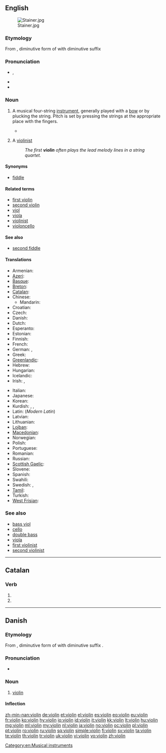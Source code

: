 {{also|violín}}
==English==
{{wikipedia}}
[[Image:Stainer.jpg|thumb]]

===Etymology===
From {{etyl|it}} {{term|violino|lang=it}}, diminutive form of {{term|viola|lang=it}} with diminutive suffix {{term|-ino|lang=it}}

===Pronunciation===
* {{IPA|/ˌvaɪəˈlɪn/}}, {{X-SAMPA|/vaI@lIn/}}
* {{audio|en-us-violin.ogg|Audio (US)}}
* {{rhymes|ɪn}}

===Noun===
{{en-noun}}

# {{musical instruments}} A musical four-string [[instrument]], generally played with a [[bow]] or by plucking the string.  Pitch is set by pressing the strings at the appropriate place with the fingers.
#* {{RQ:Wodehouse Offing|XX|She was looking more like Sherlock Holmes than ever. Slap a dressing-gown on her and give her a '''violin''', and she could have walked straight into Baker Street and no questions asked.}}
# {{music}} A [[violinist]]
#: ''The first '''violin''' often plays the lead melody lines in a string quartet.''

====Synonyms====
* [[fiddle]]

====Related terms====
* [[first violin]]
* [[second violin]]
* [[viol]]
* [[viola]]
* [[violinist]]
* [[violoncello]]

====See also====
* [[second fiddle]]

====Translations====
{{trans-top|string instrument}}
* Armenian: {{t-|hy|ջութակ|tr=ǰut'ak}}
* [[Azeri]]: {{t+|az|skripka|xs=Azeri}}
* [[Basque]]: {{t|eu|biolin}}
* [[Breton]]: {{t|br|violoñs|m}}
* [[Catalan]]: {{t+|ca|violí|m}}
* Chinese:
** Mandarin: {{t-|cmn|小提琴|tr=xiǎotíqín|sc=Hani}}
* Croatian: {{t+|hr|violina|f}}
* Czech: {{t+|cs|housle|f|p}}
* Danish: {{t-|da|violin|c}}
* Dutch: {{t+|nl|viool}}
* Esperanto: {{t-|eo|violono|xs=Esperanto}}
* Estonian: {{t+|et|viiul}}
* Finnish: {{t+|fi|viulu}}
* French: {{t+|fr|violon|m}}
* German: {{t+|de|Geige|f}}, {{t+|de|Violine|f}}
* Greek: {{t+|el|βιολί|n|tr=biolí}}
* [[Greenlandic]]: {{t-|kl|agiaq|xs=Greenlandic}}
* Hebrew: {{t+|he|כינור|m|tr=Kinor}}
* Hungarian: {{t+|hu|hegedű}}
* Icelandic: {{t+|is|fiðla|f}}
* Irish: {{t-|ga|veidhlín|m|xs=Irish}}, {{t|ga|veidheal|f}}
{{trans-mid}}
* Italian: {{t+|it|violino|m}}
* Japanese: {{t+|ja|バイオリン|tr=baiorin}}
* Korean: {{t+|ko|바이올린|tr=baiollin|sc=Hang}}
* Kurdish: {{t+|ku|keman|f}}, {{t|ku|kemançe|f}}, {{t+|ku|viyolîn|f}}
* Latin: (''Modern Latin'') {{t|la|violinum}}
* Latvian: {{t|lv|vijole}}
* Lithuanian: {{t+|lt|smuikas|xs=Lithuanian}}
* [[Lojban]]: {{t|jbo|jgitrviolino}}
* [[Macedonian]]: {{t-|mk|виолина|f|tr=violína}}
* Norwegian: {{t+|no|fiolin|m}}
* Polish: {{t+|pl|skrzypce|p}}
* Portuguese: {{t|pt|violino}}
* Romanian: {{t+|ro|vioară|f}}
* Russian: {{t+|ru|скрипка|f|tr=skrípka}}
* [[Scottish Gaelic]]: {{t-|gd|fidheall|f|xs=Scottish Gaelic}}
* Slovene: {{t+|sl|violina|f}}
* Spanish: {{t+|es|violín|m}}
* Swahili: {{t|sw|fidla}}
* Swedish: {{t+|sv|fiol}}, {{t+|sv|violin}}
* [[Tamil]]: {{t|ta|வயலின்|tr=vayalin|sc=Taml}}
* Turkish: {{t+|tr|keman}}
* [[West Frisian]]: {{t|fy|fioele}}
{{trans-bottom}}

===See also===
* [[bass viol]]
* [[cello]]
* [[double bass]]
* [[viola]]
* [[first violinist]]
* [[second violinist]]

[[Category:en:Musical instruments]]

----

==Catalan==

===Verb===
{{head|ca|verb form}}

# {{ca-verb form of|p=3|n=pl|t=pres|m=sub|violar}}
# {{ca-verb form of|p=3|n=pl|m=impr|violar}}

----

==Danish==

===Etymology===
From {{etyl|it|da}} {{term|violino|lang=it}}, diminutive form of {{term|viola|lang=it}} with diminutive suffix {{term|-ino|lang=it}}.

===Pronunciation===
* {{IPA|/violiːn/|[vioˈliːˀn]|lang=da}}

===Noun===
{{da-noun|en|er}}

# [[violin#English|violin]]

====Inflection====
{{da-noun-infl|en|er}}

[[zh-min-nan:violin]]
[[de:violin]]
[[et:violin]]
[[el:violin]]
[[es:violin]]
[[eo:violin]]
[[eu:violin]]
[[fr:violin]]
[[ko:violin]]
[[hy:violin]]
[[io:violin]]
[[id:violin]]
[[it:violin]]
[[kk:violin]]
[[lt:violin]]
[[hu:violin]]
[[mg:violin]]
[[ml:violin]]
[[my:violin]]
[[nl:violin]]
[[ja:violin]]
[[no:violin]]
[[oc:violin]]
[[pl:violin]]
[[pt:violin]]
[[ro:violin]]
[[ru:violin]]
[[sq:violin]]
[[simple:violin]]
[[fi:violin]]
[[sv:violin]]
[[ta:violin]]
[[te:violin]]
[[th:violin]]
[[tr:violin]]
[[uk:violin]]
[[vi:violin]]
[[vo:violin]]
[[zh:violin]]